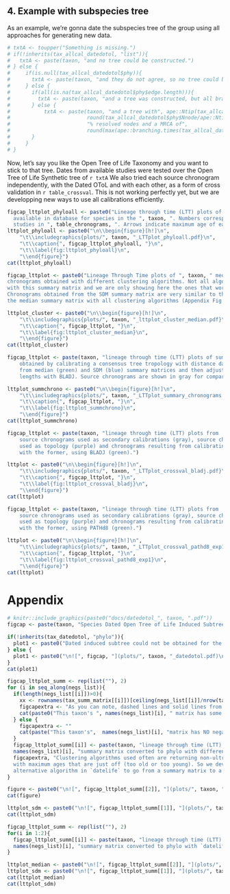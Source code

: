 
<!--
## 4. Simulate data/ Add missing taxa
Finally, if data can be added to An alternative to generate a dated tree from a set of taxa is to take the available
information and simulate into it the missing data.
We will take the median and sdm summary chronograms to date the Synthetic tree of Life:
```r
#nothing yet
```
-->

\newpage

## 4. Example with subspecies tree
As an example, we're gonna date the subspecies tree of the group using all approaches
for generating new data.
```r
# txtA <- toupper("Something is missing.")
# if(!inherits(tax_allcal_datedotol, "list")){
#   txtA <- paste(taxon, "and no tree could be constructed.")
# } else {
#     if(is.null(tax_allcal_datedotol$phy)){
#       txtA <- paste(taxon, "and they do not agree, so no tree could be constructed.")
#     } else {
#       if(all(is.na(tax_allcal_datedotol$phy$edge.length))){
#         txtA <- paste(taxon, "and a tree was constructed, but all branch lengths are NA.")
#       } else {
#           txtA <- paste(taxon, "and a tree with", ape::Ntip(tax_allcal_datedotol$phy), "tips,",
#                         round(tax_allcal_datedotol$phy$Nnode/ape::Ntip(tax_allcal_datedotol$phy)*100),
#                         "% resolved nodes and a MRCA of",
#                         round(max(ape::branching.times(tax_allcal_datedotol$phy))),"was constructed.")
#       }
#     }
# }
```

Now, let's say you like the Open Tree of Life Taxonomy and you want to stick to
that tree. Dates from available studies were tested over the Open Tree of Life
Synthetic tree of `r txtA`
We also tried  each source chronogram independently, with the Dated OToL and with
each other, as a form of cross validation in `r table_crossval`. This is not working
perfectly yet, but we are developping new ways to use all calibrations efficiently.

\newpage


<!--
\newpage

```r
table_cap <- "Was it successful to use each source chronogram independently as calibration (CalibN) against the Dated Open Tree of Life (dOToL) and each other (ChronoN)?"
table2 <- cbind(tax_eachcal_datedotol, do.call(cbind, tax_crossval))
dimnames(table2) <- list(paste0("Calibrations", seq(tax_crossval)), c("dOToL", paste0("Chrono", seq(tax_crossval))))
if(ncol(table2) < 7) fs <- 10
if(ncol(table2) == 7 | ncol(table2) == 8) fs <- 9
if(ncol(table2) >= 9) fs <- 7
if(ncol(table2) > 10) {
  table2ori <- table2
  table2[table2 == TRUE] <- "yes" # "&#x2611;"  # :tick:
  table2[table2 == "FALSE"] <- "no"  # "&#x2612;"
  dimnames(table2) <- list(paste0("Calib", seq(tax_crossval)),
                           c("dOToL", paste0("Chr", seq(tax_crossval))))
}
tt <- knitr::kable(table2, caption = table_cap, row.names = TRUE, format = "latex", booktabs = TRUE)
kableExtra::kable_styling(kable_input = tt, position = "left", font_size = fs)
```
-->
```r
figcap_lttplot_phyloall <- paste0("Lineage through time (LTT) plots of source chronograms
  available in database for species in the ", taxon, ". Numbers correspond to original
  studies in ", table_chronograms, ". Arrows indicate maximum age of each chronogram.")
lttplot_phyloall <- paste0("\n\\begin{figure}[h!]\n",
    "\t\\includegraphics{plots/", taxon, "_LTTplot_phyloall.pdf}\n",
    "\t\\caption{", figcap_lttplot_phyloall, "}\n",
    "\t\\label{fig:lttplot_phyloall}\n",
    "\\end{figure}")
cat(lttplot_phyloall)
```

\newpage

```r
figcap_lttplot <- paste0("Lineage Through Time plots of ", taxon, " median summary
chronograms obtained with different clustering algorithms. Not all algorithms worked
with this summary matrix and we are only showing here the ones that worked.
Chronograms obtained from the SDM summary matrix are very similar to the ones from
the median summary matrix with all clustering algorithms (Appendix Fig. \\ref{fig:lttplot_cluster_sdm}).")

lttplot_cluster <- paste0("\n\\begin{figure}[h!]\n",
    "\t\\includegraphics{plots/", taxon, "_lttplot_cluster_median.pdf}\n",
    "\t\\caption{", figcap_lttplot, "}\n",
    "\t\\label{fig:lttplot_cluster_median}\n",
    "\\end{figure}")
cat(lttplot_cluster)
```

\newpage

```r
figcap_lttplot <- paste(taxon, "lineage through time (LTT) plots of summary chronograms
    obtained by calibrating a consensus tree tropology with distance data
    from median (green) and SDM (blue) summary matrices and then adjusting branch
    lengths with BLADJ. Source chronograms are shown in gray for comparison.")

lttplot_summchrono <- paste0("\n\\begin{figure}[h!]\n",
    "\t\\includegraphics{plots/", taxon, "_LTTplot_summary_chronograms.pdf}\n",
    "\t\\caption{", figcap_lttplot, "}\n",
    "\t\\label{fig:lttplot_summchrono}\n",
    "\\end{figure}")
cat(lttplot_summchrono)
```

\newpage

```r
figcap_lttplot <- paste(taxon, "lineage through time (LTT) plots from
    source chronograms used as secondary calibrations (gray), source chronograms
    used as topology (purple) and chronograms resulting from calibrating the latter
    with the former, using BLADJ (green).")

lttplot <- paste0("\n\\begin{figure}[h!]\n",
    "\t\\includegraphics{plots/", taxon, "_LTTplot_crossval_bladj.pdf}\n",
    "\t\\caption{", figcap_lttplot, "}\n",
    "\t\\label{fig:lttplot_crossval_bladj}\n",
    "\\end{figure}")
cat(lttplot)
```

\newpage

```r
figcap_lttplot <- paste(taxon, "lineage through time (LTT) plots from
    source chronograms used as secondary calibrations (gray), source chronograms
    used as topology (purple) and chronograms resulting from calibrating the latter
    with the former, using PATHd8 (green).")

lttplot <- paste0("\n\\begin{figure}[h!]\n",
    "\t\\includegraphics{plots/", taxon, "_LTTplot_crossval_pathd8_exp1.pdf}\n",
    "\t\\caption{", figcap_lttplot, "}\n",
    "\t\\label{fig:lttplot_crossval_pathd8_exp1}\n",
    "\\end{figure}")
cat(lttplot)
```

\break
\newpage













# Appendix



```r
# knitr::include_graphics(paste0("docs/datedotol_", taxon, ".pdf"))
figcap <- paste(taxon, "Species Dated Open Tree of Life Induced Subtree. This chronogram was obtained with `get_dated_otol_induced_subtree()` function.")

if(!inherits(tax_datedotol, "phylo")){
  plot1 <- paste0("Dated induced subtree could not be obtained for the ", taxon, ".\n")
} else {
  plot1 <- paste0("\n![", figcap, "](plots/", taxon, "_datedotol.pdf)\n")
}
cat(plot1)
```


```r
figcap_lttplot_summ <- rep(list(""), 2)
for (i in seq_along(negs_list)){
  if(length(negs_list[[i]])>0){
    xx <- rownames(tax_summ_matrix[[i]])[ceiling(negs_list[[i]]/nrow(tax_summ_matrix[[i]]))]
    figcapextra <- "As you can note, dashed lines and solid lines from trees coming out from both types of clustering algorithms implemented are mostly overlapping. This means that removing negative values does not change results from clustering algorithms much."
    cat(paste0("This taxon's ", names(negs_list)[i], " matrix has some negative values in the following taxa: *", paste(xx, collapse = "*, *"), "*. "))
  } else {
    figcapextra <- ""
    cat(paste("This taxon's",  names(negs_list)[i], "matrix has NO negative values."))
  }
  figcap_lttplot_summ[[i]] <- paste(taxon, "lineage through time (LTT) plots from source chronograms and",
  names(negs_list)[i], "summary matrix converted to phylo with different methods (NJ and UPGMA).",
  figcapextra, "Clustering algorithms used often are returning non-ultrametric trees or
  with maximum ages that are just off (too old or too young). So we developped an
  alternative algorithm in `datelife` to go from a summary matrix to a fully ultrametric tree.")
}
```
```r
figure <- paste0("\n![", figcap_lttplot_summ[[2]], "](plots/", taxon, "_LTTplot_Median.pdf)\n")
cat(figure)
```

```r
lttplot_sdm <- paste0("\n![", figcap_lttplot_summ[[1]], "](plots/", taxon, "_LTTplot_sdm.pdf)\n")
cat(lttplot_sdm)
```

```r
figcap_lttplot_summ <- rep(list(""), 2)
for(i in 1:2){
  figcap_lttplot_summ[[i]] <- paste(taxon, "lineage through time (LTT) plots from source chronograms and",
  names(negs_list)[i], "summary matrix converted to phylo with `datelife` algorithm.")
}

lttplot_median <- paste0("\n![", figcap_lttplot_summ[[2]], "](plots/", taxon, "_LTTplot_summtrees_Median.pdf)\n")
lttplot_sdm <- paste0("\n![", figcap_lttplot_summ[[1]], "](plots/", taxon, "_LTTplot_summtrees_SDM.pdf)\n")
cat(lttplot_median)
cat(lttplot_sdm)
```
